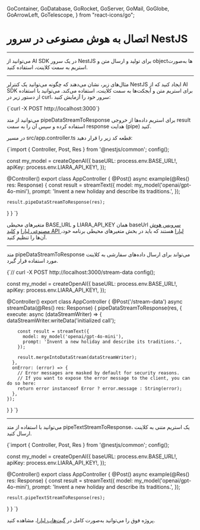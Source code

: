 
  GoContainer,
  GoDatabase,
  GoRocket,
  GoServer,
  GoMail,
  GoGlobe,
  GoArrowLeft,
  GoTelescope,
} from "react-icons/go";


 <Layout>
<Head>
<title>مستندات اتصال به AI در سرور NestJS - لیارا</title>
<meta property="og:title" content="مستندات خدمات رایانش ابری لیارا" />
<meta property="og:description" content="مستندات مربوط به آشنایی با نحوه اتصال به سرویس هوش مصنوعی لیارا در سرور NestJS"  />
</Head>


# اتصال به هوش مصنوعی در سرور NestJS
<hr className="mb-2" />

می‌توانید از AI SDK در یک سرور NestJS برای تولید و ارسال متن و objectها به‌صورت استریم به سمت کلاینت، استفاده کنید.

<hr className="mb-2" />
<Section id='examples' title='مثال‌ها' />

مثال‌های زیر، 
نشان می‌دهند که چگونه می‌توانید یک کنترلر NestJS ایجاد کنید که از AI SDK برای استریم متن و آبجکت‌ها به سمت کلاینت، استفاده می‌کند.
می‌توانید با استفاده از دستور زیر در <Important>curl</Important>، سرور خود را آزمایش کنید:

<div className="h-2" />
<div dir='ltr'>
    <Highlight className="bash">
        {`curl -X POST http://localhost:3000`}
    </Highlight>
</div>
<div className="h-2" />

<Section id='data-stream' title='استریم داده‌ها' />

می‌توانید از متد <Important>pipeDataStreamToResponse</Important> برای استریم داده‌ها از خروجی result استفاده کرده و سپس آن را به سمت response هدایت (pipe) کنید.
<div className="h-4" />

در مسیر <Important>src/app.controller.ts</Important> قطعه کد زیر را قرار دهید:

<div className="h-2" />
<div dir='ltr'>
    <Highlight className="js">
        {`import { Controller, Post, Res } from '@nestjs/common';
config();

const my_model = createOpenAI({
  baseURL: process.env.BASE_URL!,
  apiKey: process.env.LIARA_API_KEY!,
});

@Controller()
export class AppController {
  @Post()
  async example(@Res() res: Response) {
    const result = streamText({
      model: my_model('openai/gpt-4o-mini'),
      prompt: 'Invent a new holiday and describe its traditions.',
    });

    result.pipeDataStreamToResponse(res);
  }
}
`}
    </Highlight>
</div>
<div className="h-2" />
<Alert variant="info">
<p>
متغیرهای محیطی <Important>BASE_URL</Important> و <Important>LIARA_API_KEY</Important> همان baseUrl <a href="https://liara.ir/products/ai/" className="text-[#2196f3]">سرویس هوش مصنوعی لیارا</a> و <a href="/references/api/about/#api-access-key" className="text-[#2196f3]">کلید API لیارا</a> هستند که باید در بخش متغیرهای محیطی برنامه خود، آن‌ها را تنظیم کنید. 
</p>
</Alert>


<hr className="mb-2" />
<Section id='sending-custom-data' title='ارسال داده‌های سفارشی' />

متد <Important>pipeDataStreamToResponse</Important> می‌تواند برای ارسال داده‌های سفارشی به کلاینت مورد استفاده قرار گیرد.

<div className="h-2" />
<div dir='ltr'>
    <Highlight className="js">
        {`// curl -X POST http://localhost:3000/stream-data
config();

const my_model = createOpenAI({
  baseURL: process.env.BASE_URL!,
  apiKey: process.env.LIARA_API_KEY!,
});

@Controller()
export class AppController {
  @Post('/stream-data')
  async streamData(@Res() res: Response) {
    pipeDataStreamToResponse(res, {
      execute: async (dataStreamWriter) => {
        dataStreamWriter.writeData('initialized call');

        const result = streamText({
          model: my_model('openai/gpt-4o-mini'),
          prompt: 'Invent a new holiday and describe its traditions.',
        });

        result.mergeIntoDataStream(dataStreamWriter);
      },
      onError: (error) => {
        // Error messages are masked by default for security reasons.
        // If you want to expose the error message to the client, you can do so here:
        return error instanceof Error ? error.message : String(error);
      },
    });
  }
}
`}
    </Highlight>
</div>

<hr className="mb-2" />
<Section id='text-stream' title='استریم متن' />

می‌توانید با استفاده از متد <Important>pipeTextStreamToResponse</Important>، یک استریم متنی به کلاینت ارسال کنید.

<div className="h-2" />
<div dir='ltr'>
    <Highlight className="js">
        {`import { Controller, Post, Res } from '@nestjs/common';
config();

const my_model = createOpenAI({
  baseURL: process.env.BASE_URL!,
  apiKey: process.env.LIARA_API_KEY!,
});

@Controller()
export class AppController {
  @Post()
  async example(@Res() res: Response) {
    const result = streamText({
      model: my_model('openai/gpt-4o-mini'),
      prompt: 'Invent a new holiday and describe its traditions.',
    });

    result.pipeTextStreamToResponse(res);
  }
}
`}
    </Highlight>
</div>
<div className="h-2" />


<Alert variant="success">
<p>
پروژه فوق را می‌توانید به‌صورت کامل در <a href="https://github.com/liara-cloud/ai-sdk-examples/tree/master/API-Servers/nest" className="text-[#2196f3]">گیت‌هاب لیارا</a>، مشاهده کنید. 
</p>
</Alert>


</Layout>